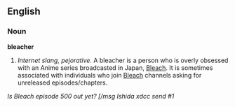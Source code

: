 ==English==
===Noun===
'''bleacher'''
#''Internet slang, pejorative.'' A bleacher is a person who is overly obsessed with an Anime series broadcasted in Japan, [[w:Bleach (manga)|Bleach]].  It is sometimes associated with individuals who join [[w:Bleach (manga)|Bleach]] channels asking for unreleased episodes/chapters.

''<BLEACHer> Is Bleach episode 500 out yet?''
''<BLEACHer> [/msg Ishida xdcc send #1''